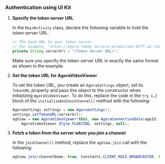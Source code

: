 <PlatformWrapper platform="android">

### Authentication using UI Kit

1.  **Specify the token server URL**

    In the `MainActivity` class, declare the following variable to hold the token server URL.

    ```java
    // The base URL to your token server.
    // For example, "https://agora-token-service-production-92ff.up.railway.app"
    private String serverUrl = "<Token Server URL>"; 
    ```

    Make sure you specify the token-server URL in exactly the same format as shown in the example.

2.  **Set the token URL for AgoraVideoViewer**

    To set the token URL, you create an `AgoraSettings` object, set its `TokenURL` property and pass this object to the constructor when initializing `AgoraVideoViewer`. To do this, replace the code in the `try {…​}` block of the `initializeAndJoinChannel()` method with the following:

    ```java
    AgoraSettings settings = new AgoraSettings();
    settings.setTokenURL(serverUrl);
    agView = new AgoraVideoViewer(this, new AgoraConnectionData(appId, null),
        AgoraVideoViewer.Style.FLOATING, settings, null);
    ```

3.  **Fetch a token from the server when you join a channel**

    In the `joinChannel()` method, replace the `agView.join` call with the following:

    ```java
    agView.join(channelName, true, Constants.CLIENT_ROLE_BROADCASTER, 0);
    ```

</PlatformWrapper>
